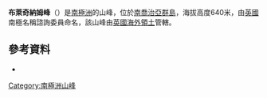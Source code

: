 {{Coord|54|12|S|36|43|W|source:GNIS|display=title}}

'''布萊奇納姆峰'''（{{lang-en|Blechnum Peaks}}）是[[南極洲|南極洲]]的山峰，位於[[南喬治亞群島|南喬治亞群島]]，海拔高度640米，由[[英國|英國]]南極名稱諮詢委員命名，該山峰由[[英國海外領土|英國海外領土]]管轄。

==參考資料==
* {{usgs-gazetteer|id=1520}}

{{Antarctica-geo-stub}}
[[Category:南極洲山峰|Category:南極洲山峰]]